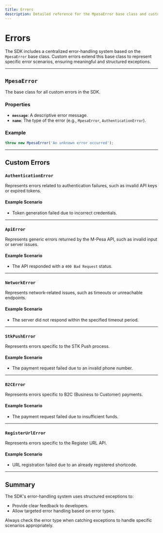 ```yaml
---
title: Errors
description: Detailed reference for the MpesaError base class and custom errors that extend it.
---
```


# Errors

The SDK includes a centralized error-handling system based on the `MpesaError` base class. Custom errors extend this base class to represent specific error scenarios, ensuring meaningful and structured exceptions.

---

## `MpesaError`

The base class for all custom errors in the SDK.

### Properties
- **`message`**: A descriptive error message.
- **`name`**: The type of the error (e.g., `MpesaError`, `AuthenticationError`).

### Example
```typescript
throw new MpesaError('An unknown error occurred');
```

---

## Custom Errors

### `AuthenticationError`
Represents errors related to authentication failures, such as invalid API keys or expired tokens.

#### Example Scenario
- Token generation failed due to incorrect credentials.

---

### `ApiError`
Represents generic errors returned by the M-Pesa API, such as invalid input or server issues.

#### Example Scenario
- The API responded with a `400 Bad Request` status.

---

### `NetworkError`
Represents network-related issues, such as timeouts or unreachable endpoints.

#### Example Scenario
- The server did not respond within the specified timeout period.

---

### `StkPushError`
Represents errors specific to the STK Push process.

#### Example Scenario
- The payment request failed due to an invalid phone number.

---

### `B2CError`
Represents errors specific to B2C (Business to Customer) payments.

#### Example Scenario
- The payment request failed due to insufficient funds.

---

### `RegisterUrlError`
Represents errors specific to the Register URL API.

#### Example Scenario
- URL registration failed due to an already registered shortcode.

---

## Summary

The SDK's error-handling system uses structured exceptions to:
- Provide clear feedback to developers.
- Allow targeted error handling based on error types.

Always check the error type when catching exceptions to handle specific scenarios appropriately.
